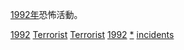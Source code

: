 [[1992年|1992年]]恐怖活動。
{{cat topic in year| topic=恐怖活動| year=1992}}

[[Category:1990年代恐怖活動|1992]]
[[Category:1992年罪案|Terrorist]]
[[Category:1992年灾难|Terrorist]]
[[Category:各年恐怖活动|1992]]
[[Category:1992年襲擊|*]]
[[Category:1992年恐怖主義|incidents]]